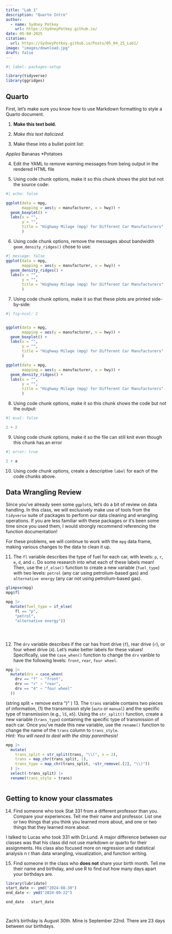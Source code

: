 ```yaml
---
title: "Lab 1"
description: "Quarto Intro"
author:
  - name: Sydney Potkey
    url: https://SydneyPotkey.github.io/
date: 05-04-2025
citation: 
  url: https://SydneyPotkey.github.io/Posts/05_04_25_Lab1/ 
image: "images/download.jpg"
draft: false 
---
```


```r
#| label: packages-setup

library(tidyverse)
library(ggridges)
```

## Quarto

First, let's make sure you know how to use Markdown formatting to style a Quarto
document.

1.  **Make this text bold.**

2.  *Make this text italicized.*

3.  Make these into a bullet point list:

 *Apples 
 *Bananas 
 *Potatoes

4.  Edit the YAML to remove warning messages from being output in the rendered
HTML file

5.  Using code chunk options, make it so this chunk shows the plot but not the
source code:

```r
#| echo: false

ggplot(data = mpg, 
       mapping = aes(y = manufacturer, x = hwy)) + 
  geom_boxplot() +
  labs(x = "",
       y = "", 
       title = "Highway Milage (mpg) for Different Car Manufacturers"
       )
```

6.  Using code chunk options, remove the messages about bandwidth
`geom_density_ridges()` chose to use:

```r
#| message: false
ggplot(data = mpg, 
       mapping = aes(y = manufacturer, x = hwy)) + 
  geom_density_ridges() +
  labs(x = "",
       y = "", 
       title = "Highway Milage (mpg) for Different Car Manufacturers"
       )
```

7.  Using code chunk options, make it so that these plots are printed
side-by-side:

```r
#| fig-ncol: 2


ggplot(data = mpg, 
       mapping = aes(y = manufacturer, x = hwy)) + 
  geom_boxplot() +
  labs(x = "",
       y = "", 
       title = "Highway Milage (mpg) for Different Car Manufacturers"
       )

ggplot(data = mpg, 
       mapping = aes(y = manufacturer, x = hwy)) + 
  geom_density_ridges() +
  labs(x = "",
       y = "", 
       title = "Highway Milage (mpg) for Different Car Manufacturers"
       )

```

8.  Using code chunk options, make it so this chunk shows the code but not the
output:

```r
#| eval: false

2 + 2
```

9.  Using code chunk options, make it so the file can still knit even though
this chunk has an error

```r
#| error: true

2 + a
```

10. Using code chunk options, create a descriptive `label` for each of the code
chunks above.

## Data Wrangling Review

Since you've already seen some `ggplot`s, let's do a bit of review on data 
handling. In this class, we will exclusively make use of tools from the 
`tidyverse` suite of packages to perform our data cleaning and wrangling
operations. If you are less familiar with these packages or it's been some time
since you used them, I would strongly recommend referencing the function 
documentation!  

For these problems, we will continue to work with the `mpg` data frame, making
various changes to the data to clean it up. 

11. The `fl` variable describes the type of fuel for each car, with levels: `p`, 
`r`, `e`, `d`, and `c`. Do some research into what each of these labels mean! 
Then, use the `if_else()` function to create a new variable (`fuel_type`) with
two levels: `petrol` (any car using petrolium-based gas) and 
`alternative energy` (any car not using petrolium-based gas). 

```r

glimpse(mpg)
mpg$fl

mpg |>
  mutate(fuel_type = if_else(
    fl == "p",
    "petrol",
    "alternative energy"))





```

12. The `drv` variable describes if the car has front drive (`f`), rear drive
(`r`), or four wheel drive (`4`). Let's make better labels for these values! 
Specifically, use the `case_when()` function to change the `drv` varible to have
the following levels: `front`, `rear`, `four wheel`. 

```r
mpg |>
  mutate(drv = case_when(
    drv == "f" ~ "front",
    drv == "r" ~ "rear",
    drv == "4" ~ "four wheel"
  ))


```

(string split + remove extra ")" )
13. The `trans` variable contains two pieces of information, (1) the
transmission style (`auto` or `manual`) and the specific type of transmission
(e.g., `l5`, `m5`). Using the `str_split()` function, create a new variable
(`trans_type`) containing the specific type of transmission of each car. Once
you've made this new variable, use the `rename()` function to change the name
of the `trans` column to `trans_style`.   
*Hint: You will need to deal with the stray parenthesis!* 

```r

mpg |> 
  mutate(
    trans_split = str_split(trans, "\\(", n = 2),  
    trans = map_chr(trans_split, 1),  
    trans_type = map_chr(trans_split, ~str_remove(.[2], "\\)")) 
  ) |>
  select(-trans_split) |>
  rename(trans_style = trans)



```

## Getting to know your classmates

14. Find someone who took Stat 331 from a different professor than you. Compare
your experiences. Tell me their name and professor. List one or two things that
you think you learned more about, and one or two things that they learned more
about.

I talked to Lucas who took 331 with Dr.Lund. A major difference between our classes was that his class did not use markdown or quarto for their assignments. His class also focused more on regression and statistical analysis n r than data wrangling, visualization, and function writing. 


15. Find someone in the class who **does not** share your birth month. Tell me
their name and birthday, and use R to find out how many days apart your
birthdays are.

```r
library(lubridate)
start_date <- ymd("2024-08-30")
end_date <- ymd("2024-09-22")

end_date - start_date




```

Zach's birthday is August 30th. Mine is September 22nd. There are 23 days between our birthdays.

